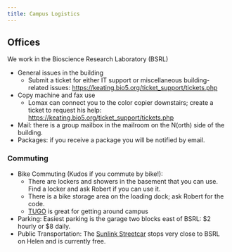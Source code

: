 ```yaml
---
title: Campus Logistics
---
```


## Offices

We work in the Bioscience Research Laboratory (BSRL)

-   General issues in the building
    -   Submit a ticket for either IT support or miscellaneous building-related issues: <https://keating.bio5.org/ticket_support/tickets.php>
-   Copy machine and fax use
    -   Lomax can connect you to the color copier downstairs; create a ticket to request his help: <https://keating.bio5.org/ticket_support/tickets.php>
-   Mail: there is a group mailbox in the mailroom on the N(orth) side of the building.
-   Packages: if you receive a package you will be notified by email.

### Commuting

-   Bike Commuting (Kudos if you commute by bike!):
    -   There are lockers and showers in the basement that you can use. Find a locker and ask Robert if you can use it.
    -   There is a bike storage area on the loading dock; ask Robert for the code.
    -   [TUGO](https://tugobikeshare.com/) is great for getting around campus
-   Parking: Easiest parking is the garage two blocks east of BSRL: \$2 hourly or \$8 daily.
-   Public Transportation: The [Sunlink Streetcar](https://www.suntran.com/routes-services/sunlink/) stops very close to BSRL on Helen and is currently free.
